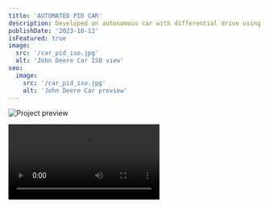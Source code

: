 ```yaml
---
title: 'AUTOMATED PID CAR'
description: Developed an autonomous car with differential drive using PID controller to navigate a square path on uneven terrain.
publishDate: '2023-10-12'
isFeatured: true
image:
  src: '/car_pid_iso.jpg'
  alt: 'John Deere Car ISO view'
seo:
  image:
    src: '/car_pid_iso.jpg'
    alt: 'John Deere Car preview'
---
```


![Project preview](/car_pid_iso.jpg)

<video
  src="/pid_car_vid.mp4"
  controls
  class="rounded-xl shadow-lg max-w-3xl mx-auto my-6"
/>
<video
  src="/pid_car_test_vid.mp4"
  controls
  class="rounded-xl shadow-lg max-w-3xl mx-auto my-6"
/>